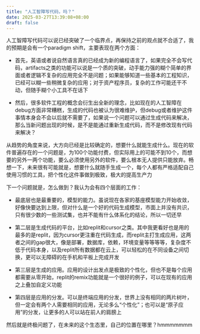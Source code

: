 ```yaml
---
title: "人工智障写代码，吗？"
date: 2025-03-27T13:39:08+08:00
draft: false
---
```


人工智障写代码可以说已经突破了一个临界点，再保持之前的观点就不合适了，我的预期是会有一个paradigm shift，主要表现在两个方面：

- 首先，英语或者说自然语言真的已经成为新的编程语言了，如果完全不会写代码，artifacts之类的功能可以说是一个质的突破，动手能力强的糊个简单的界面或者逻辑不复杂的应用完全不是问题；如果能够知道一些基本的工程知识，已经可以糊一些稍微复杂的应用；对于资产程序员，复杂的工作可能还干不动，但随手糊个小工具不在话下

- 然后，很多软件工程的概念会衍生出全新的理念，比如现在的人工智障在debug方面非常糟糕，生成的代码也被认为很难维护，但debug或者维护这件事情本身会不会以后就不需要了，如果说一个问题可以通过生成代码来解决，那么当新问题出现的时候，是不是能通过重新生成代码，而不是修改现有代码来解决？

从趋势的角度来说，大方向已经是比较确定的，想要什么就能生成什么。现在的软件普遍存在的一个问题是，为100个功能付费，但实际用上的可能不到10个，而想要的另外一两个功能，要么必须使用另外的软件，要么根本无人提供只能放弃。畅想一下，未来很有可能就是，想要什么就随手生成一个，每个人都有严格适配自己使用习惯的工具，把个性化这件事做到极致，极大的提高生产力

下一个问题就是，怎么做到？我认为会有四个层面的工作：

- 最底层也是最重要的，模型的能力。虽说现在各家的基座模型能力开始收敛，好像快要达到上限，但对什么是一个好的代码生成模型，市面上并没有共识，只有很少数的一些测试集，也并不能有什么体系化的结论，所以一切还早

- 第二层是生成代码的平台，比如replit和cursor之类。其中我更看好也是用的最多的是replit，因为cursor更注重在代码生成，而replit主打生成应用，这两者之间的gap很大，像是部署，数据库，依赖，环境变量等等等等，复杂度不低于代码本身，以及replit所有数据都在云上，可以轻松的在不同设备之间切换，更可以无障碍的在手机和平板上完成开发

- 第三层是生成的应用。应用的设计出发点是极致的个性化，但也不是每个应用都需要从零开始，replit的remix功能就是一个很好的例子，可以在现有的应用之上叠加自定义功能

- 第四层是应用的分发。可以是终端应用的分发，世界上没有相同的两片树叶，但一定会有两个人需要相同的应用，无论多么“个性化”；也可以是“原子应用”的分发，让更多的人可以站在前人的肩膀上

然后就是终极问题了，在未来的这个生态里，自己的位置在哪里？hmmmmmmm
